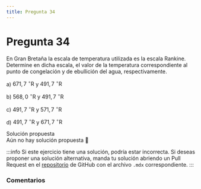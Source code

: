 ```yaml
---
title: Pregunta 34
---
```



# Pregunta 34

<div className="exercise">
En Gran Bretaña la escala de temperatura utilizada es la escala Rankine. Determine en dicha escala, el valor de la temperatura correspondiente al punto de congelación y de ebullición del agua, respectivamente.

a) $671,7 \ ^{\circ} \mathrm{R}$ y $491,7 \ ^{\circ} \mathrm{R}$

b) $568,0 \ ^{\circ} \mathrm{R}$ y $491,7 \ ^{\circ} \mathrm{R}$

c) $491,7 \ ^{\circ} \mathrm{R}$ y $571,7 \ ^{\circ} \mathrm{R}$

d) $491,7 \ ^{\circ} \mathrm{R}$ y $671,7 \ ^{\circ} \mathrm{R}$
</div>

<MDXDetails>
<summary>Solución propuesta</summary>

<div className="exercise">
Aún no hay solución propuesta 🥲
</div>

:::info
Si este ejercicio tiene una solución, podría estar incorrecta. Si deseas proponer una solución alternativa, manda tu solución abriendo
un Pull Request en el [repositorio](https://github.com/crow-rojas/apuntes-fundamentals/pulls) de GitHub con el archivo
`.mdx` correspondiente.
:::

</MDXDetails>

### Comentarios

<Disqus
  url="https://crow-rojas.github.io/apuntes-fundamentals/docs/science/thermodynamics/exercises/2023-2/p34"
  identifier="docs/science/thermodynamics/exercises/2023-2/p34"
  title="2023-2 Termodinámica - Pregunta 34"
/>
